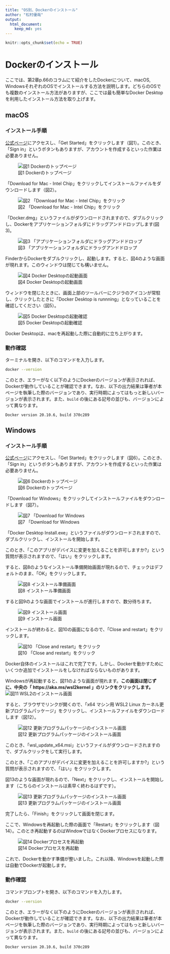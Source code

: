 ```yaml
---
title: "OS別、Dockerのインストール"
author: "松村優哉"
output:
  html_document:
    keep_md: yes
---
```


```r
knitr::opts_chunk$set(echo = TRUE)
```

# Dockerのインストール
ここでは、第2章p.66のコラムにて紹介をしたDockerについて、macOS, WindowsそれぞれのOSでインストールする方法を説明します。どちらのOSでも複数のインストール方法がありますが、ここでは最も簡単なDocker Desktopを利用したインストール方法を取り上げます。

## macOS
### インストール手順
[公式ページ](https://www.docker.com/)にアクセスし、「Get Started」をクリックします（図1）。このとき、「Sign in」というボタンもありますが、アカウントを作成するといった作業は必要ありません。

![図1 Dockerのトップページ](./docker_install_img/docker_top.png)


「Download for Mac - Intel Chip」をクリックしてインストールファイルをダウンロードします（図2）。

![図2 「Download for Mac - Intel Chip」をクリック](./docker_install_img/docker_for_mac.png)

「Docker.dmg」というファイルがダウンロードされますので、ダブルクリックし、Dockerをアプリケーションフォルダにドラッグアンドドロップします(図3)。

![図3 「アプリケーションフォルダにドラッグアンドドロップ](./docker_install_img/install_docker_mac.png)

FinderからDockerをダブルクリックし、起動します。すると、図4のような画面が現れます。このウィンドウは閉じても構いません。

![図4 Docker Desktopの起動画面](./docker_install_img/docker_desktop_mac.png)

ウィンドウを閉じたときに、画面上部のツールバーにクジラのアイコンが常駐し、クリックしたときに「Docker Desktop is runnning」となっていることを確認してください（図5）。

![図5 Docker Desktopの起動確認](./docker_install_img/docker_running_mac.png)

Docker Desktopは、macを再起動した際に自動的に立ち上がります。

### 動作確認
ターミナルを開き、以下のコマンドを入力します。

```sh
docker --version
```

このとき、エラーがなく以下のようにDockerのバージョンが表示されれば、Dockerが動作していることが確認できます。なお、以下の出力結果は筆者が本ページを執筆した際のバージョンであり、実行時期によってはもっと新しいバージョンが表示されます。また、`build` の後にある記号の並びも、バージョンによって異なります。

```
Docker version 20.10.6, build 370c289
```

## Windows
### インストール手順
[公式ページ](https://www.docker.com/)にアクセスし、「Get Started」をクリックします（図6）。このとき、「Sign in」というボタンもありますが、アカウントを作成するといった作業は必要ありません。

![図6 Dockerのトップページ](./docker_install_img/docker_top.png)


「Download for Windows」をクリックしてインストールファイルをダウンロードします（図7）。

![図7 「Download for Windows](./docker_install_img/docker_for_win.png)

「Docker Desktop Install.exe」というファイルがダウンロードされますので、ダブルクリックし、インストールを開始します。

このとき、「このアプリがデバイスに変更を加えることを許可しますか?」という質問が表示されますので、「はい」をクリックします。

すると、図8のようなインストール準備開始画面が現れるので、チェックはデフォルトのまま、「OK」をクリックします。

![図8 インストール準備画面](./docker_install_img/configuation.png)

すると図9のような画面でインストールが進行しますので、数分待ちます。

![図9 インストール画面](./docker_install_img/installing_win.png)

インストールが終わると、図10の画面になるので、「Close and restart」をクリックします。

![図10 「Close and restart」をクリック](./docker_install_img/close_and_restart.png)

Docker自体のインストールはこれで完了です。しかし、Dockerを動かすためにいくつか追加でインストールをしなければならないものがあります。

Windowsが再起動すると、図11のような画面が現れます。**この画面は閉じずに、中央の「 https://aka.ms/wsl2kernel 」のリンクをクリックします。**
![図11 WSL2のインストール画面](./docker_install_img/install_wsl2.png)

すると、ブラウザでリンクが開くので、「x64 マシン用 WSL2 Linux カーネル更新プログラムパッケージ」をクリックし、インストールファイルをダウンロードします（図12）。

![図12 更新プログラムパッケージのインストール画面](./docker_install_img/install_linux_package.png)

このとき、「wsl_update_x64.msi」というファイルがダウンロードされますので、ダブルクリックをして実行します。

このとき、「このアプリがデバイスに変更を加えることを許可しますか?」という質問が表示されますので、「はい」をクリックします。

図13のような画面が現れるので、「Next」をクリックし、インストールを開始します（こちらのインストールは素早く終わるはずです）。

![図13 更新プログラムパッケージのインストール画面](./docker_install_img/wsl_setup.png)

完了したら、「Finish」をクリックして画面を閉じます。

ここで、Windowsを再起動した際の画面で「Restart」をクリックします（図14）。このとき再起動するのはWindowではなくDockerプロセスになります。

![図14 Dockerプロセスを再起動](./docker_install_img/restart_docker_win.png)

これで、Dockerを動かす準備が整いました。これ以降、Windowsを起動した際は自動でDockerが起動します。

### 動作確認
コマンドプロンプトを開き、以下のコマンドを入力します。

```sh
docker --version
```

このとき、エラーがなく以下のようにDockerのバージョンが表示されれば、Dockerが動作していることが確認できます。なお、以下の出力結果は筆者が本ページを執筆した際のバージョンであり、実行時期によってはもっと新しいバージョンが表示されます。また、`build` の後にある記号の並びも、バージョンによって異なります。

```
Docker version 20.10.6, build 370c289
```
